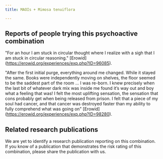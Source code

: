 ---
title: MAOIs + Mimosa tenuiflora

---

## Reports of people trying this psychoactive combination

"For an hour I am stuck in circular thought where I realize with a sigh that I am stuck in circular reasoning." [Erowid] (https://erowid.org/experiences/exp.php?ID=96085).

"After the first initial purge, everything around me changed. While it stayed the same. Books were independently moving on shelves, the floor seemed to be the saddest part of the room ... I was re-born. I knew precisely when the last bit of whatever dark mix was inside me found it’s way out and boy what a feeling that was! I felt the most uplifting sensation, the sensation that cons probably get when being released from prison. I felt that a piece of my soul had cancer, and that cancer was destroyed faster than my ability to fully comprehend what was going on" [Erowid] (https://erowid.org/experiences/exp.php?ID=98280).

## Related research publications

We are yet to identify a research publication reporting on this combination. If you know of a publication that demonstrates the risk rating of this combination, please share the publication with us.



